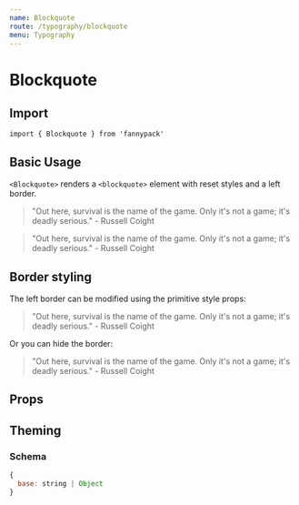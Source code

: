 ```yaml
---
name: Blockquote
route: /typography/blockquote
menu: Typography
---
```



# Blockquote

## Import

`import { Blockquote } from 'fannypack'`

## Basic Usage

`<Blockquote>` renders a `<blockquote>` element with reset styles and a left border.

<Playground>
  <Blockquote>
    <Paragraph marginBottom="xsmall">"Out here, survival is the name of the game. Only it's not a game; it's deadly serious."</Paragraph>
    <Text use="cite">- Russell Coight</Text>
  </Blockquote>
  <Blockquote backgroundColor="whitesmoke" marginTop="xsmall">
    <Paragraph marginBottom="xsmall">"Out here, survival is the name of the game. Only it's not a game; it's deadly serious."</Paragraph>
    <Text use="cite">- Russell Coight</Text>
  </Blockquote>
</Playground>

## Border styling

The left border can be modified using the primitive style props:

<Playground>
  <Blockquote borderColor="blue">
    <Paragraph marginBottom="xsmall">"Out here, survival is the name of the game. Only it's not a game; it's deadly serious."</Paragraph>
    <Text use="cite">- Russell Coight</Text>
  </Blockquote>
</Playground>

Or you can hide the border:

<Playground>
  <Blockquote border="none">
    <Paragraph marginBottom="xsmall">"Out here, survival is the name of the game. Only it's not a game; it's deadly serious."</Paragraph>
    <Text use="cite">- Russell Coight</Text>
  </Blockquote>
</Playground>

## Props

<PropsTable of={Blockquote} />

## Theming

### Schema

```jsx
{
  base: string | Object
}
```
